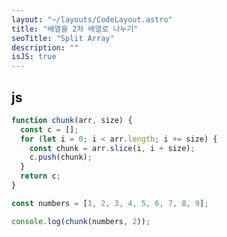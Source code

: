 ```yaml
---
layout: "~/layouts/CodeLayout.astro"
title: "배열을 2차 배열로 나누기"
seoTitle: "Split Array"
description: ""
isJS: true
---
```


## js

```js
function chunk(arr, size) {
  const c = [];
  for (let i = 0; i < arr.length; i += size) {
    const chunk = arr.slice(i, i + size);
    c.push(chunk);
  }
  return c;
}

const numbers = [1, 2, 3, 4, 5, 6, 7, 8, 9];

console.log(chunk(numbers, 2));
```
